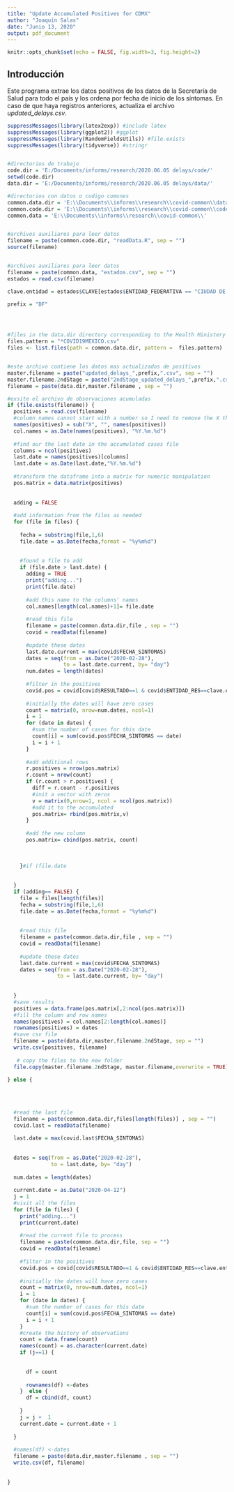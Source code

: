 ---
title: "Update Accumulated Positives for CDMX"
author: "Joaquín Salas"
date: "Junio 13, 2020"
output: pdf_document
---

```{r setup, include=FALSE}
knitr::opts_chunk$set(echo = FALSE, fig.width=3, fig.height=2)
```

## Introducción 

Este programa extrae los datos positivos de los  datos de la Secretaría de Salud para todo el país y los ordena por fecha de inicio de los síntomas.  En caso de que haya registros anteriores, actualiza el archivo *updated_delays.csv*. 



```{r epidemiology}

suppressMessages(library(latex2exp)) #include latex
suppressMessages(library(ggplot2)) #ggplot
suppressMessages(library(RandomFieldsUtils)) #file.exists
suppressMessages(library(tidyverse)) #stringr


#directorios de trabajo
code.dir = 'E:/Documents/informs/research/2020.06.05 delays/code/'
setwd(code.dir)
data.dir = 'E:/Documents/informs/research/2020.06.05 delays/data/'

#directorios con datos o codigo comunes
common.data.dir = 'E:\\Documents\\informs\\research\\covid-common\\data\\'
common.code.dir = 'E:\\Documents\\informs\\research\\covid-common\\code\\'
common.data = 'E:\\Documents\\informs\\research\\covid-common\\'


#archivos auxiliares para leer datos
filename = paste(common.code.dir, "readData.R", sep = "")
source(filename)


#archivos auxiliares para leer datos
filename = paste(common.data, "estados.csv", sep = "")
estados = read.csv(filename)

clave.entidad = estados$CLAVE[estados$ENTIDAD_FEDERATIVA == "CIUDAD DE MÉXICO"]

prefix = "DF"




#files in the data.dir directory corresponding to the Health Ministery data
files.pattern = "*COVID19MEXICO.csv"
files <- list.files(path = common.data.dir, pattern =  files.pattern)


#este archivo contiene los datos mas actualizados de positivos
master.filename = paste("updated_delays_",prefix,".csv", sep = "")
master.filename.2ndStage = paste("2ndStage_updated_delays_",prefix,".csv", sep = "")
filename = paste(data.dir,master.filename , sep = "")

#exsite el archivo de observaciones acumuladas
if (file.exists(filename)) {
  positives = read.csv(filename)
  #column names cannot start with a number so I need to remove the X that R included
  names(positives) = sub("X", "", names(positives))
  col.names = as.Date(names(positives), "%Y.%m.%d")
  
  #find our the last date in the accumulated cases file
  columns = ncol(positives)
  last.date = names(positives)[columns]
  last.date = as.Date(last.date,"%Y.%m.%d")
  
  #transform the dataframe into a matrix for numeric manipulation
  pos.matrix = data.matrix(positives)
  
  
  adding = FALSE
  
  #add information from the files as needed  
  for (file in files) {
    
    fecha = substring(file,1,6)
    file.date = as.Date(fecha,format = "%y%m%d")
    
    
    #found a file to add
    if (file.date > last.date) {
      adding = TRUE
      print("adding...")
      print(file.date)
      
      #add this name to the columns' names
      col.names[length(col.names)+1]= file.date 
      
      #read this file  
      filename = paste(common.data.dir,file , sep = "")
      covid = readData(filename)
      
      #update these dates
      last.date.current = max(covid$FECHA_SINTOMAS)
      dates = seq(from = as.Date("2020-02-28"), 
                  to = last.date.current, by= "day")
      num.dates = length(dates) 
      
      #filter in the positives
      covid.pos = covid[covid$RESULTADO==1 & covid$ENTIDAD_RES==clave.entidad,]
      
      #initially the dates will have zero cases
      count = matrix(0, nrow=num.dates, ncol=1)
      i = 1
      for (date in dates) {
        #sum the number of cases for this date
        count[i] = sum(covid.pos$FECHA_SINTOMAS == date)
        i = i + 1
      }
      
      #add additional rows
      r.positives = nrow(pos.matrix)
      r.count = nrow(count)
      if (r.count > r.positives) {
        diff = r.count - r.positives
        #init a vector with zeros
        v = matrix(0,nrow=1, ncol = ncol(pos.matrix))
        #add it to the accumulated
        pos.matrix= rbind(pos.matrix,v)
      }
      
      #add the new column
      pos.matrix= cbind(pos.matrix, count)
      
      
      
    }#if (file.date
    
    
  }
  if (adding== FALSE) {
    file = files[length(files)]
    fecha = substring(file,1,6)
    file.date = as.Date(fecha,format = "%y%m%d")
    
    
    #read this file  
    filename = paste(common.data.dir,file , sep = "")
    covid = readData(filename)
    
    #update these dates
    last.date.current = max(covid$FECHA_SINTOMAS)
    dates = seq(from = as.Date("2020-02-28"), 
                to = last.date.current, by= "day")
    
    
  }
  #save results
  positives = data.frame(pos.matrix[,2:ncol(pos.matrix)])
  #fill the column and row names
  names(positives) = col.names[2:length(col.names)]
  rownames(positives) = dates
  #save csv file
  filename = paste(data.dir,master.filename.2ndStage, sep = "")
  write.csv(positives, filename)
  
   # copy the files to the new folder
  file.copy(master.filename.2ndStage, master.filename,overwrite = TRUE)
  
} else {
  
  
  
  
  #read the last file 
  filename = paste(common.data.dir,files[length(files)] , sep = "")
  covid.last = readData(filename)
  
  last.date = max(covid.last$FECHA_SINTOMAS)
  
  
  dates = seq(from = as.Date("2020-02-28"), 
              to = last.date, by= "day")
  
  num.dates = length(dates)  
  
  current.date = as.Date("2020-04-12")
  j = 1
  #visit all the files
  for (file in files) {
    print("adding...")
    print(current.date)
    
    #read the current file to process
    filename = paste(common.data.dir,file, sep = "")
    covid = readData(filename)
    
    #filter in the positives
    covid.pos = covid[covid$RESULTADO==1 & covid$ENTIDAD_RES==clave.entidad,]
    
    #initially the dates will have zero cases
    count = matrix(0, nrow=num.dates, ncol=1)
    i = 1
    for (date in dates) {
      #sum the number of cases for this date
      count[i] = sum(covid.pos$FECHA_SINTOMAS == date)
      i = i + 1
    }
    #create the history of observations
    count = data.frame(count)
    names(count) = as.character(current.date)
    if (j==1) {
      
      
      df = count
      
      rownames(df) <-dates
    }  else {
      df = cbind(df, count)
      
    }
    j = j +  1
    current.date = current.date + 1
    
  }
  
  #names(df) <-dates
  filename = paste(data.dir,master.filename , sep = "")
  write.csv(df, filename)
  
  
}


```

